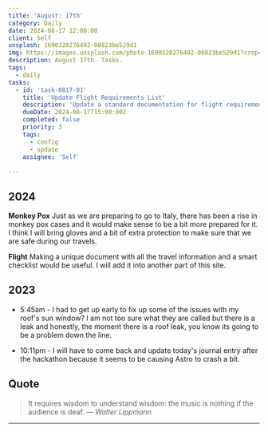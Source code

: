 ```yaml
---
title: 'August: 17th'
category: Daily
date: 2024-08-17 12:00:00
client: Self
unsplash: 1690320276492-08823be529d1
img: https://images.unsplash.com/photo-1690320276492-08823be529d1?crop=entropy&cs=srgb&fm=jpg&ixid=MnwzNjM5Nzd8MHwxfHJhbmRvbXx8fHx8fHx8fDE2ODE3NDg2ODY&ixlib=rb-4.0.3&q=85
description: August 17th. Tasks.
tags:
  - daily
tasks:
  - id: 'task-0817-01'
    title: 'Update Flight Requirements List'
    description: 'Update a standard documentation for flight requirements.'
    dueDate: 2024-08-17T15:00:00Z
    completed: false
    priority: 3
    tags:
      - config
      - update
    assignee: 'Self'
  
---
```



## 2024

**Monkey Pox**
Just as we are preparing to go to Italy, there has been a rise in monkey pox cases and it would make sense to be a bit more prepared for it.
I think I will bring gloves and a bit of extra protection to make sure that we are safe during our travels.

**Flight**
Making a unique document with all the travel information and a smart checklist would be useful.
I will add it into another part of this site.


## 2023
- 5:45am - I had to get up early to fix up some of the issues with my roof's sun window? I am not too sure what they are called but there is a leak and honestly, the moment there is a roof leak, you know its going to be a problem down the line.

- 10:11pm - I will have to come back and update today's journal entry after the hackathon because it seems to be causing Astro to crash a bit.

## Quote

> It requires wisdom to understand wisdom: the music is nothing if the audience is deaf.
> — <cite>Walter Lippmann</cite>

---

<Tasks tasks={frontmatter.tasks}  />

